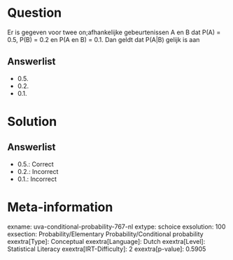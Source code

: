 Question
========

Er is gegeven voor twee on;afhankelijke gebeurtenissen A en B dat P(A) =
0.5, P(B) = 0.2 en P(A en B) = 0.1. Dan geldt dat P(A\|B) gelijk is aan

Answerlist
----------

* 0.5.
* 0.2.
* 0.1.

Solution
========

Answerlist
----------

* 0.5.: Correct
* 0.2.: Incorrect
* 0.1.: Incorrect

Meta-information
================
exname: uva-conditional-probability-767-nl
extype: schoice
exsolution: 100
exsection: Probability/Elementary Probability/Conditional probability
exextra[Type]: Conceptual
exextra[Language]: Dutch
exextra[Level]: Statistical Literacy
exextra[IRT-Difficulty]: 2
exextra[p-value]: 0.5905
